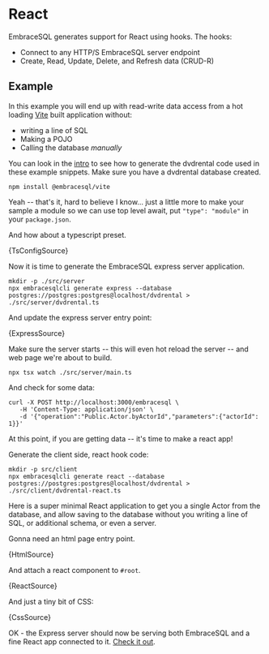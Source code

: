 
# React

EmbraceSQL generates support for React using hooks. The hooks:

- Connect to any HTTP/S EmbraceSQL server endpoint
- Create, Read, Update, Delete, and Refresh data (CRUD-R)

## Example

In this example you will end up with read-write data access from a hot loading
[Vite](https://vitejs.dev) built application without:

- writing a line of SQL
- Making a POJO
- Calling the database _manually_

You can look in the [intro](./index.md) to see how to generate the dvdrental code
used in these example snippets. Make sure you have a dvdrental database created.

```shell
npm install @embracesql/vite
```

Yeah -- that's it, hard to believe I know... just a little more to make
your sample a module so we can use top level await, put `"type": "module"`
in your `package.json`.

And how about a typescript preset.

<CodeBlock language="json" title="tsconfig.json">
  {TsConfigSource}
</CodeBlock>

Now it is time to generate the EmbraceSQL express server application.

```shell
mkdir -p ./src/server
npx embracesqlcli generate express --database postgres://postgres:postgres@localhost/dvdrental > ./src/server/dvdrental.ts
```

And update the express server entry point:

<CodeBlock language="typescript" title="./src/server/main.ts">
  {ExpressSource}
</CodeBlock>

Make sure the server starts -- this will even hot reload the server -- and
web page we're about to build.

```shell
npx tsx watch ./src/server/main.ts
```

And check for some data:

```shell
curl -X POST http://localhost:3000/embracesql \
   -H 'Content-Type: application/json' \
   -d '{"operation":"Public.Actor.byActorId","parameters":{"actorId": 1}}'
```

At this point, if you are getting data -- it's time to make a react app!

Generate the client side, react hook code:

```shell
mkdir -p src/client
npx embracesqlcli generate react --database postgres://postgres:postgres@localhost/dvdrental > ./src/client/dvdrental-react.ts
```

Here is a super minimal React application to get you a single Actor
from the database, and allow saving to the database without you writing
a line of SQL, or additional schema, or even a server.

Gonna need an html page entry point.

<CodeBlock language="html" title="index.html">
  {HtmlSource}
</CodeBlock>

And attach a react component to `#root`.

<CodeBlock language="typescript" title="./src/client/main.tsx">
  {ReactSource}
</CodeBlock>

And just a tiny bit of CSS:

<CodeBlock language="css" title="./src/client/main.css">
  {CssSource}
</CodeBlock>

OK - the Express server should now be serving both EmbraceSQL and a fine
React app connected to it. [Check it out](http://localhost:3000).
